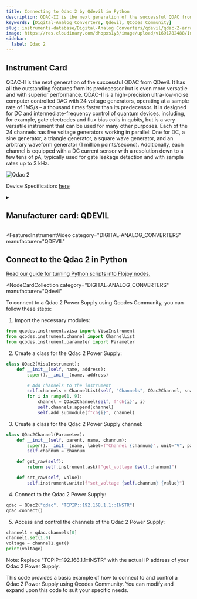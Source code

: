 ```yaml
---
title: Connecting to Qdac 2 by Qdevil in Python
description: QDAC-II is the next generation of the successful QDAC from QDevil. It has all the outstanding features from its predecessor but is even more versatile and with superior performance. QDAC-II is a high-precision ultra-low-noise computer controlled DAC with 24 voltage generators, operating at a sample rate of 1MS/s – a thousand times faster than its predecessor. It is designed for DC and intermediate-frequency control of quantum devices, including, for example, gate electrodes and flux bias coils in qubits, but is a very versatile instrument that can be used for many other purposes. Each of the 24 channels has five voltage generators working in parallel, One for DC, a sine generator, a triangle generator, a square wave generator, and an arbitrary waveform generator (1 million points/second). Additionally, each channel is equipped with a DC current sensor with a resolution down to a few tens of pA, typically used for gate leakage detection and with sample rates up to 3 kHz.
keywords: [Digital-Analog Converters, Qdevil, QCodes Community]
slug: instruments-database/Digital-Analog Converters/qdevil/qdac-2-array
image: https://res.cloudinary.com/dhopxs1y3/image/upload/v1691782488/Instruments/Digital-Analog%20Converter/Qdac-2/Qdac-2.jpg
sidebar:
  label: Qdac 2
---
```



## Instrument Card

QDAC-II is the next generation of the successful QDAC from QDevil. It has all the outstanding features from its predecessor but is even more versatile and with superior performance. QDAC-II is a high-precision ultra-low-noise computer controlled DAC with 24 voltage generators, operating at a sample rate of 1MS/s – a thousand times faster than its predecessor. It is designed for DC and intermediate-frequency control of quantum devices, including, for example, gate electrodes and flux bias coils in qubits, but is a very versatile instrument that can be used for many other purposes. Each of the 24 channels has five voltage generators working in parallel: One for DC, a sine generator, a triangle generator, a square wave generator, and an arbitrary waveform generator (1 million points/second). Additionally, each channel is equipped with a DC current sensor with a resolution down to a few tens of pA, typically used for gate leakage detection and with sample rates up to 3 kHz.

![Qdac 2](https://res.cloudinary.com/dhopxs1y3/image/upload/v1691782488/Instruments/Digital-Analog%20Converter/Qdac-2/Qdac-2.jpg)

Device Specification: [here](/instruments-database/all-instruments)

<details style={{ marginTop: "15px"}}>
<summary><h2 style={{display:'inline'}}>Manufacturer card: QDEVIL</h2></summary>

![QDEVIL](https://res.cloudinary.com/dhopxs1y3/image/upload/v1692125970/Instruments/Vendor%20Logos/QDevils.png)

Founded in 2016, QDevil is an international quantum technology company focused on developing and manufacturing auxiliary electronics and specialized components, operating from mK to room temperature. The mission is to accelerate research and development in quantum electronics labs. To fulfill the mission QDevil helps customers around the world by supplying world-class auxiliary electronics.

- Headquarters: COPENHAGEN, DENMARK
- Yearly Revenue (millions, USD): 2
- Vendor Website: [here](https://qdevil.com/)

</details>


<FeaturedInstrumentVideo
  category="DIGITAL-ANALOG_CONVERTERS"
  manufacturer="QDEVIL"
></FeaturedInstrumentVideo>

## Connect to the Qdac 2 in Python

[Read our guide for turning Python scripts into Flojoy nodes.](https://docs.flojoy.ai/contribution/blocks/custom-flojoy-block/)


<Tabs>
<TabItem value="Flojoy" label="Flojoy" className="flojoy-instrument-tabs">

<NodeCardCollection
  category="DIGITAL-ANALOG_CONVERTERS"
  manufacturer="Qdevil"
></NodeCardCollection>

</TabItem>
<TabItem value="QCodes Community" label="QCodes Community">

To connect to a Qdac 2 Power Supply using Qcodes Community, you can follow these steps:

1. Import the necessary modules:

```python
from qcodes.instrument.visa import VisaInstrument
from qcodes.instrument.channel import ChannelList
from qcodes.instrument.parameter import Parameter
```

2. Create a class for the Qdac 2 Power Supply:

```python
class QDac2(VisaInstrument):
    def __init__(self, name, address):
        super().__init__(name, address)

        # Add channels to the instrument
        self.channels = ChannelList(self, "Channels", QDac2Channel, snapshotable=False)
        for i in range(1, 9):
            channel = QDac2Channel(self, f"ch{i}", i)
            self.channels.append(channel)
            self.add_submodule(f"ch{i}", channel)
```

3. Create a class for the Qdac 2 Power Supply channel:

```python
class QDac2Channel(Parameter):
    def __init__(self, parent, name, channum):
        super().__init__(name, label=f"Channel {channum}", unit="V", parent=parent)
        self.channum = channum

    def get_raw(self):
        return self.instrument.ask(f"get_voltage {self.channum}")

    def set_raw(self, value):
        self.instrument.write(f"set_voltage {self.channum} {value}")
```

4. Connect to the Qdac 2 Power Supply:

```python
qdac = QDac2("qdac", "TCPIP::192.168.1.1::INSTR")
qdac.connect()
```

5. Access and control the channels of the Qdac 2 Power Supply:

```python
channel1 = qdac.channels[0]
channel1.set(1.0)
voltage = channel1.get()
print(voltage)
```

Note: Replace "TCPIP::192.168.1.1::INSTR" with the actual IP address of your Qdac 2 Power Supply.

This code provides a basic example of how to connect to and control a Qdac 2 Power Supply using Qcodes Community. You can modify and expand upon this code to suit your specific needs.

</TabItem>
</Tabs>
